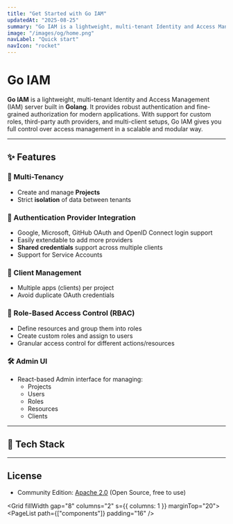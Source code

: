 ```yaml
---
title: "Get Started with Go IAM"
updatedAt: "2025-08-25"
summary: "Go IAM is a lightweight, multi-tenant Identity and Access Management (IAM) server built in Golang."
image: "/images/og/home.png"
navLabel: "Quick start"
navIcon: "rocket"
---
```


# Go IAM

**Go IAM** is a lightweight, multi-tenant Identity and Access Management (IAM) server built in **Golang**. It provides robust authentication and fine-grained authorization for modern applications. With support for custom roles, third-party auth providers, and multi-client setups, Go IAM gives you full control over access management in a scalable and modular way.

---

## ✨ Features

### 🔀 Multi-Tenancy

- Create and manage **Projects**
- Strict **isolation** of data between tenants

### 🔐 Authentication Provider Integration

- Google, Microsoft, GitHub OAuth and OpenID Connect login support
- Easily extendable to add more providers
- **Shared credentials** support across multiple clients
- Support for Service Accounts

### 🧩 Client Management

- Multiple apps (clients) per project
- Avoid duplicate OAuth credentials

### 🧱 Role-Based Access Control (RBAC)

- Define resources and group them into roles
- Create custom roles and assign to users
- Granular access control for different actions/resources

### 🛠️ Admin UI

- React-based Admin interface for managing:
  - Projects
  - Users
  - Roles
  - Resources
  - Clients

---

## 🧰 Tech Stack

<Table
  data={{
    headers: [
      { content: "Component", key: "component", sortable: true },
      { content: "Tech", key: "tech", sortable: true },
    ],
    rows: [
      ["Backend", "Golang"],
      ["Database", "MongoDB"],
      ["Caching (opt)", "Redis"],
      ["Frontend", "React + Vite (PNPM)"],
    ],
  }}
/>

---

## License

- Community Edition: [Apache 2.0](https://github.com/melvinodsa/go-iam/blob/main/LICENSE) (Open Source, free to use)

<Grid fillWidth gap="8" columns="2" s={{ columns: 1 }} marginTop="20">
  <PageList path={["components"]} padding="16" />
</Grid>

